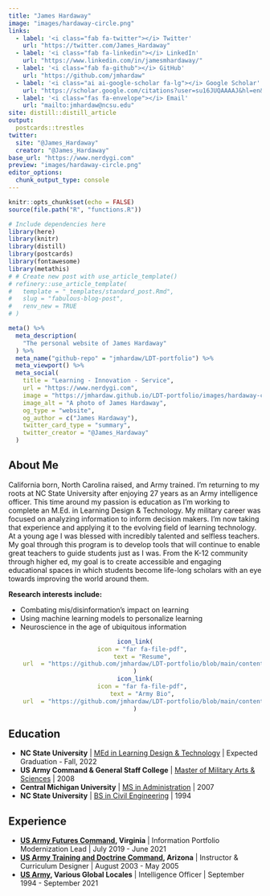 ```yaml
---
title: "James Hardaway"
image: "images/hardaway-circle.png"
links:
  - label: '<i class="fab fa-twitter"></i> Twitter'
    url: "https://twitter.com/James_Hardaway"
  - label: '<i class="fab fa-linkedin"></i> LinkedIn'
    url: "https://www.linkedin.com/in/jamesmhardaway/"  
  - label: '<i class="fab fa-github"></i> GitHub'
    url: "https://github.com/jmhardaw"
  - label: '<i class="ai ai-google-scholar fa-lg"></i> Google Scholar'
    url: "https://scholar.google.com/citations?user=su16JUQAAAAJ&hl=en&authuser=1" 
  - label: '<i class="fas fa-envelope"></i> Email'
    url: "mailto:jmhardaw@ncsu.edu"
site: distill::distill_article
output:
  postcards::trestles
twitter:
  site: "@James_Hardaway"
  creator: "@James_Hardaway"
base_url: "https://www.nerdygi.com"
preview: "images/hardaway-circle.png"
editor_options: 
  chunk_output_type: console
---
```


```r
knitr::opts_chunk$set(echo = FALSE)
source(file.path("R", "functions.R"))
```

```r
# Include dependencies here
library(here)
library(knitr)
library(distill)
library(postcards)
library(fontawesome)
library(metathis)
# # Create new post with use_article_template()
# refinery::use_article_template(
#   template = "_templates/standard_post.Rmd",
#   slug = "fabulous-blog-post", 
#   renv_new = TRUE
# )

meta() %>%
  meta_description(
    "The personal website of James Hardaway"
  ) %>%
  meta_name("github-repo" = "jmhardaw/LDT-portfolio") %>%
  meta_viewport() %>%
  meta_social(
    title = "Learning - Innovation - Service",
    url = "https://www.nerdygi.com",
    image = "https://jmhardaw.github.io/LDT-portfolio/images/hardaway-circle.png",
    image_alt = "A photo of James Hardaway",
    og_type = "website",
    og_author = c("James Hardaway"),
    twitter_card_type = "summary",
    twitter_creator = "@James_Hardaway"
  )
```

## About Me

California born, North Carolina raised, and Army trained. I'm returning to my roots at NC State University after enjoying 27 years as an Army intelligence officer. This time around my passion is education as I'm working to complete an M.Ed. in Learning Design & Technology. My military career was focused on analyzing information to inform decision makers. I'm now taking that experience and applying it to the evolving field of learning technology. At a young age I was blessed with incredibly talented and selfless teachers. My goal through this program is to develop tools that will continue to enable great teachers to guide students just as I was. From the K-12 community through higher ed, my goal is to create accessible and engaging educational spaces in which students become life-long scholars with an eye towards improving the world around them.

**Research interests include:**
<ul>
  <li>Combating mis/disinformation's impact on learning</li>
  <li>Using machine learning models to personalize learning</li>
  <li>Neuroscience in the age of ubiquitous information</li>
</ul>
<center>
```r
icon_link(
    icon = "far fa-file-pdf",
    text = "Resume",
    url  = "https://github.com/jmhardaw/LDT-portfolio/blob/main/content/Hardaway-resume-20211115.pdf"
)
icon_link(
    icon = "far fa-file-pdf",
    text = "Army Bio",
    url  = "https://github.com/jmhardaw/LDT-portfolio/blob/main/content/Hardaway-mil-bio.pdf"
)
```
</center>
## Education

<ul>
  <li>**NC State University** \| [MEd in Learning Design & Technology](https://ced.ncsu.edu/graduate/programs/masters/learning-design-and-technology/) \| Expected Graduation - Fall, 2022</li>
  <li>**US Army Command & General Staff College** \| [Master of Military Arts & Sciences](https://usacac.army.mil/organizations/cace/cgsc/sams) \| 2008</li>
  <li>**Central Michigan University** \| [MS in Administration](https://www.cmich.edu/colleges/ehs/msa/Pages/default.aspx) \| 2007</li>
  <li>**NC State University** \| [BS in Civil Engineering](https://www.ccee.ncsu.edu/) \| 1994</li>
</ul>

## Experience

<ul>
  <li>[**US Army Futures Command**](https://www.armyfuturescommand.com/fcc/)**, Virginia** \| Information Portfolio Modernization Lead \| July 2019 - June 2021</li>
  <li>[**US Army Training and Doctrine Command**](https://www.army.mil/USAICoE)**, Arizona** \| Instructor & Curriculum Designer \| August 2003 - May 2005</li>
  <li>[**US Army**](https://www.goarmy.com/careers-and-jobs/career-match/signal-intelligence/languages-code/35a-military-intelliigence-officer.html)**, Various Global Locales** \| Intelligence Officer \| September 1994 - September 2021</li>
</ul>